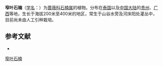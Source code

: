 {{Speciesbox
| name = 窄叶石楠
| status = 
| status_system = 
| image =
| genus = Photinia
| species = stenophylla
| authority = Hand.-Mazz.
}}

'''窄叶石楠'''（[[学名|学名]]：{{lang|la|''Photinia stenophylla''}}）为[[蔷薇科|蔷薇科]][[石楠属|石楠属]]的植物。分布在[[泰国|泰国]]以及[[中国大陆|中国大陆]]的[[贵州|贵州]]、[[广西|广西]]等地，生长于海拔200米至400米的地区，常生于山谷水旁及河床阳处灌丛中，目前尚未由人工引种栽培。

== 参考文献 ==
<div class="references-small">
* {{cite web| url =http://www.bioinfo.cn/db05/KmzwSpecies.php?action=view&id=19120| title =窄叶石楠| work =《中国高等植物数据库全库》| publisher =中国科学院微生物研究所| author =昆明植物研究所| accessdate =2009-02-25| deadurl =yes| archiveurl =https://web.archive.org/web/20160305015820/http://www.bioinfo.cn/db05/KmzwSpecies.php?action=view&id=19120| archivedate =2016-03-05}}
</div>
{{Taxonbar|from=Q7187624}}

[[Category:石楠属|窄叶石楠]]


{{植物小作品}}